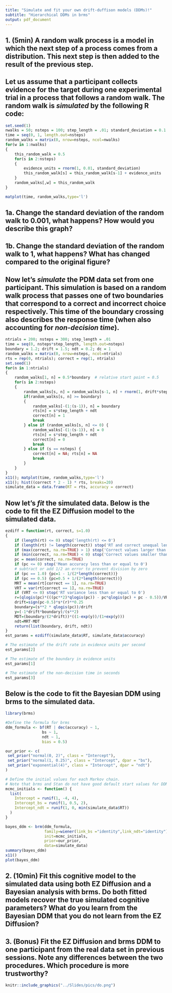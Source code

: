 ---
title: "Simulate and fit your own drift-duffison models (DDMs)!"
subtitle: "Hierarchical DDMs in brms"
output: pdf_document
---

## 1. (5min) A random walk process is a model in which the next step of a process comes from a distribution. This next step is then added to the result of the previous step.

## Let us assume that a participant collects evidence for the target during one experimental trial in a process that follows a random walk. The random walk is *simulated* by the following R code:


```{r, echo = T, eval = F}
set.seed(1)
nwalks = 50; nsteps = 100; step_length = .01; standard_deviation = 0.1
time = seq(0, 1, length.out=nsteps)
random_walks = matrix(0, nrow=nsteps, ncol=nwalks)
for(w in 1:nwalks)
{
    this_random_walk = 0.5
    for(s in 2:nsteps)
    {
        evidence_units = rnorm(1, 0.01, standard_deviation)
        this_random_walk[s] = this_random_walk[s-1] + evidence_units
    }
    random_walks[,w] = this_random_walk
}

matplot(time, random_walks,type='l')

```

## 1a. Change the standard deviation of the random walk to 0.001, what happens? How would you describe this graph?

## 1b. Change the standard deviation of the random walk to 1, what happens? What has changed compared to the original figure?

\newpage

## Now let's *simulate* the PDM data set from one participant. This simulation is based on a random walk process that passes one of two boundaries that correspond to a correct and incorrect choice respectively. This time of the boundary crossing also describes the response time (when also accounting for *non-decision time*).

```{r, echo = T, eval = F}
ntrials = 200; nsteps = 300; step_length = .01
time = seq(0, nsteps*step_length, length.out=nsteps)
boundary = 1.2; drift = 1.5; ndt = 0.2; dc = 1
random_walks = matrix(0, nrow=nsteps, ncol=ntrials)
rts = rep(0, ntrials); correct = rep(1, ntrials)
set.seed(1)
for(n in 1:ntrials)
{
    random_walks[1, n] = 0.5*boundary  # relative start point = 0.5
    for(s in 2:nsteps)
    {
        random_walks[s, n] = random_walks[s-1, n] + rnorm(1, drift*step_length, dc*sqrt(step_length))
        if(random_walks[s, n] >= boundary)
        {
            random_walks[-(1:(s-1)), n] = boundary
            rts[n] = s*step_length + ndt
            correct[n] = 1
            break
        } else if (random_walks[s, n] <= 0) {
            random_walks[-(1:(s-1)), n] = 0
            rts[n] = s*step_length + ndt
            correct[n] = 0
            break
        } else if (s == nsteps) {
            correct[n] = NA; rts[n] = NA
            break
        }
    }
}
x11(); matplot(time, random_walks,type='l')
x11(); hist((correct * 2 - 1) * rts, breaks=20)
simulate_data = data.frame(RT = rts, accuracy = correct)
```

\newpage

## Now let's *fit* the simulated data. Below is the code to fit the EZ Diffusion model to the simulated data.

```{r, echo = T, eval = F}
ezdiff = function(rt, correct, s=1.0)
{
    if (length(rt) <= 0) stop('length(rt) <= 0')
    if (length(rt) != length(correct)) stop('RT and correct unequal lengths')
    if (max(correct, na.rm=TRUE) > 1) stop('Correct values larger than 1')
    if (min(correct, na.rm=TRUE) < 0) stop('Correct values smaller than 0')
    pc = mean(correct, na.rm=TRUE)
    if (pc <= 0) stop('Mean accuracy less than or equal to 0')
    # subtract or add 1/2 an error to prevent division by zero
    if (pc == 1.0) {pc=1 - 1/(2*length(correct))}
    if (pc == 0.5) {pc=0.5 + 1/(2*length(correct))}
    MRT = mean(rt[correct == 1], na.rm=TRUE)
    VRT = var(rt[correct == 1], na.rm=TRUE)
    if (VRT <= 0) stop('RT variance less than or equal to 0')
    r=(qlogis(pc)*(((pc**2)*qlogis(pc)) - pc*qlogis(pc) + pc - 0.5))/VRT
    drift=sign(pc-0.5)*s*(r)**0.25
    boundary=(s**2 * qlogis(pc))/drift
    y=(-1*drift*boundary)/(s**2)
    MDT=(boundary/(2*drift))*((1-exp(y))/(1+exp(y)))
    ndt=MRT-MDT
    return(list(boundary, drift, ndt))
}
est_params = ezdiff(simulate_data$RT, simulate_data$accuracy)

# The estimate of the drift rate in evidence units per second
est_params[2]

# The estimate of the boundary in evidence units
est_params[1]

# The estimate of the non-decision time in seconds
est_params[3]

```

## Below is the code to fit the Bayesian DDM using brms to the simulated data. 

```{r, echo = T, eval = F}
library(brms)

#Define the formula for brms
ddm_formula <- bf(RT | dec(accuracy) ~ 1,
                bs ~ 1,
                ndt ~ 1,
                bias = 0.5)

our_prior <- c(
 set_prior("normal(0, 2)", class = "Intercept"),
 set_prior("normal(1, 0.25)", class = "Intercept", dpar = "bs"),
 set_prior("exponential(4)", class = "Intercept", dpar = "ndt")
)

# Define the initial values for each Markov chain.
# Note that brms and Stan do not have good default start values for DDMs. 
mcmc_initials <- function() {
  list(
    Intercept = runif(1, -4, 4),
    Intercept_bs = runif(1, 0.5, 2),
    Intercept_ndt = runif(1, 0, min(simulate_data$RT))
  )
}

bayes_ddm <- brm(ddm_formula, 
                 family=wiener(link_bs ="identity",link_ndt="identity"), 
                 init=mcmc_initials, 
                 prior=our_prior,
                 data=simulate_data)
summary(bayes_ddm)
x11()
plot(bayes_ddm)
```

## 2. (10min) Fit this cognitive model to the simulated data using both EZ Diffusion and a Bayesian analysis with brms. Do both fitted models recover the true simulated cognitive parameters? What do you learn from the Bayesian DDM that you do not learn from the EZ Diffusion?


\vskip10mm

## 3. (Bonus) Fit the EZ Diffusion and brms DDM to one participant from the real data set in previous sessions. Note any differences between the two procedures. Which procedure is more trustworthy?

```{r, out.width = "15%", fig.align='right', echo = F}
knitr::include_graphics("../Slides/pics/do.png")
```